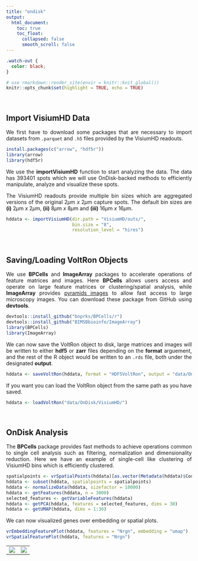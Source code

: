 ```yaml
---
title: "ondisk"
output: 
  html_document:
    toc: true
    toc_float:
      collapsed: false
      smooth_scroll: false
---
```


<style>
.title{
  display: none;
}
body {
  text-align: justify
}
.center {
  display: block;
  margin-left: auto;
  margin-right: auto;
}
</style>

```css
.watch-out {
  color: black;
}
```

```r
# use rmarkdown::render_site(envir = knitr::knit_global())
knitr::opts_chunk$set(highlight = TRUE, echo = TRUE)
```

<br>

## Import VisiumHD Data

We first have to download some packages that are necessary to import datasets from `.parquet` and `.h5` files provided by the VisiumHD readouts.

```r
install.packages(c("arrow", "hdf5r"))
library(arrow)
library(hdf5r)
```

We use the **importVisiumHD** function to start analyzing the data. The data has 393401 spots which we will use OnDisk-backed methods to efficiently manipulate, analyze and visualize these spots.

The VisiumHD readouts provide multiple bin sizes which are aggregated versions of the original 2$\mu$m $x$ 2$\mu$m capture spots. The default bin sizes are **(i)** 2$\mu$m $x$ 2$\mu$m, **(ii)** 8$\mu$m $x$ 8$\mu$m and **(iii)** 16$\mu$m $x$ 16$\mu$m.

```r
hddata <- importVisiumHD(dir.path = "VisiumHD/outs/", 
                         bin.size = "8", 
                         resolution_level = "hires")
```

<br>

## Saving/Loading VoltRon Objects

We use **BPCells** and **ImageArray** packages to accelerate operations of feature matrices and images. Here **BPCells** allows users access and operate on large feature matrices or clustering/spatial analysis, while **ImageArray** provides [pyramids images](https://en.wikipedia.org/wiki/Pyramid_(image_processing)) to allow fast access to large microscopy images. You can download these package from GitHub using **devtools**.

```r
devtools::install_github("bnprks/BPCells/r")
devtools::install_github("BIMSBbioinfo/ImageArray")
library(BPCells)
library(ImageArray)
```

We can now save the VoltRon object to disk, large matrices and images will be written to either **hdf5** or **zarr** files depending on the **format** arguement, and the rest of the R object would be written to an `.rds` file, both under the designated **output**.

```r
hddata <- saveVoltRon(hddata, format = "HDF5VoltRon", output = "data/OnDisk/VisiumHD")
```

If you want you can load the VoltRon object from the same path as you have saved.

```r
hddata <- loadVoltRon("data/OnDisk/VisiumHD/")
```

<br>

## OnDisk Analysis

The **BPCells** package provides fast methods to achieve operations common to single cell analysis such as filtering, normalization and dimensionality reduction. Here we have an example of single-cell like clustering of VisiumHD bins which is efficiently clustered.

```r
spatialpoints <- vrSpatialPoints(hddata)[as.vector(Metadata(hddata)$Count > 10)]
hddata <- subset(hddata, spatialpoints = spatialpoints)
hddata <- normalizeData(hddata, sizefactor = 10000)
hddata <- getFeatures(hddata, n = 3000)
selected_features <- getVariableFeatures(hddata)
hddata <- getPCA(hddata, features = selected_features, dims = 30)
hddata <- getUMAP(hddata, dims = 1:30)
```

We can now visualized genes over embedding or spatial plots.

```r
vrEmbeddingFeaturePlot(hddata, features = "Nrgn", embedding = "umap")
vrSpatialFeaturePlot(hddata, features = "Nrgn")
```
  
<table>
<tbody>
  <tr style = "vertical-align: center">
  <td style = "width:50%; vertical-align: center"> <img src="https://bimsbstatic.mdc-berlin.de/landthaler/VoltRon/Package/images/ondisk_embeddingfeature.png" class="center"></td>
  <td style = "width:55%; vertical-align: center"> <img src="https://bimsbstatic.mdc-berlin.de/landthaler/VoltRon/Package/images/ondisk_spatialfeature.png" class="center"></td>
  </tr>
</tbody>
</table>